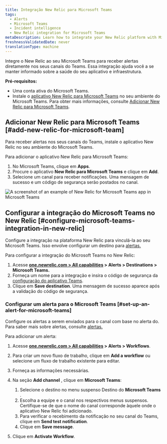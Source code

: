 ```yaml
---
title: Integração New Relic para Microsoft Teams
tags:
  - Alerts
  - Microsoft Teams
  - Incident intelligence
  - New Relic integration for Microsoft Teams
metaDescription: Learn how to integrate your New Relic platform with Microsoft Teams.
freshnessValidatedDate: never
translationType: machine
---
```


Integre o New Relic ao seu Microsoft Teams para receber alertas diretamente nos seus canais do Teams. Essa integração ajuda você a se manter informado sobre a saúde do seu aplicativo e infraestrutura.

**Pré-requisitos:**

* Uma conta ativa do Microsoft Teams.
* Instale o [aplicativo New Relic para Microsoft Teams](https://appsource.microsoft.com/en-us/product/Office365/WA200008155) no seu ambiente do Microsoft Teams. Para obter mais informações, consulte [Adicionar New Relic para Microsoft Teams](#add-new-relic-for-microsoft-teams).

## Adicionar New Relic para Microsoft Teams [#add-new-relic-for-microsoft-team]

Para receber alertas nos seus canais do Teams, instale o aplicativo New Relic no seu ambiente do Microsoft Teams.

Para adicionar o aplicativo New Relic para Microsoft Teams:

1. No Microsoft Teams, clique em **Apps**.
2. Procure o aplicativo **New Relic para Microsoft Teams** e clique em **Add**.
3. Selecione um canal para receber notificações. Uma mensagem de sucesso e um código de segurança serão postados no canal.

<img title="An example of New Relic for Microsoft Teams app in Microsoft Teams." alt="A screenshot of an example of New Relic for Microsoft Teams app in Microsoft Teams" src="/images/msteams-security-code.webp" />

## Configurar a integração do Microsoft Teams no New Relic [#configure-microsoft-teams-integration-in-new-relic]

Configure a integração na plataforma New Relic para vinculá-la ao seu Microsoft Teams. Isso envolve configurar um destino para [alertas.](/docs/alerts/overview/)

Para configurar a integração do Microsoft Teams no New Relic:

1. Acesse **[one.newrelic.com &gt; All capabilities](https://one.newrelic.com/all-capabilities) &gt; Alerts &gt; Destinations &gt; Microsoft Teams.**
2. Forneça um nome para a integração e insira o código de segurança da [configuração do aplicativo Teams](#add-new-relic-for-microsoft-teams).
3. Clique em **Save destination**. Uma mensagem de sucesso aparece após a validação do código de segurança.

### Configurar um alerta para o Microsoft Teams [#set-up-an-alert-for-microsoft-teams]

Configure os alertas a serem enviados para o canal com base no alerta do. Para saber mais sobre alertas, consulte [alertas.](/docs/alerts/overview/)

Para adicionar um alerta:

1. Acesse **[one.newrelic.com &gt; All capabilities](https://one.newrelic.com/all-capabilities) &gt; Alerts &gt; Workflows**.

2. Para criar um novo fluxo de trabalho, clique em **Add a workflow** ou selecione um fluxo de trabalho existente para editar.

3. Forneça as informações necessárias.

4. Na seção **Add channel** , clique em **Microsoft Teams**:

   1. Selecione o destino no menu suspenso Destino do **Microsoft Teams** .
   2. Escolha a equipe e o canal nos respectivos menus suspensos. Certifique-se de que o nome do canal corresponde àquele onde o aplicativo New Relic foi adicionado.
   3. Para verificar o recebimento da notificação no seu canal do Teams, clique em **Send test notification**.
   4. Clique em **Save message**.

5. Clique em **Activate Workflow**.